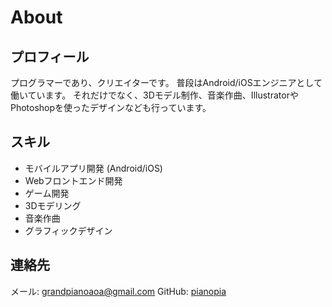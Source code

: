 # About

## プロフィール

プログラマーであり、クリエイターです。
普段はAndroid/iOSエンジニアとして働いています。
それだけでなく、3Dモデル制作、音楽作曲、IllustratorやPhotoshopを使ったデザインなども行っています。

## スキル

- モバイルアプリ開発 (Android/iOS)
- Webフロントエンド開発
- ゲーム開発
- 3Dモデリング
- 音楽作曲
- グラフィックデザイン

## 連絡先

メール: [grandpianoaoa@gmail.com](mailto:grandpianoaoa@gmail.com)
GitHub: [pianopia](https://github.com/pianopia) 